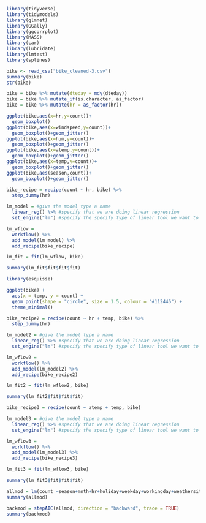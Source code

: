 ```r
library(tidyverse)
library(tidymodels)
library(glmnet)
library(GGally)
library(ggcorrplot)
library(MASS)
library(car)
library(lubridate)
library(lmtest)
library(splines)
```

```r
bike <- read_csv("bike_cleaned-3.csv")
summary(bike)
str(bike)
```

```r
bike = bike %>% mutate(dteday = mdy(dteday))
bike = bike %>% mutate_if(is.character, as_factor)
bike = bike %>% mutate(hr = as_factor(hr))
```

```r
ggplot(bike,aes(x=hr,y=count))+
  geom_boxplot()
ggplot(bike,aes(x=windspeed,y=count))+
  geom_boxplot()+geom_jitter()
ggplot(bike,aes(x=hum,y=count))+
  geom_boxplot()+geom_jitter()
ggplot(bike,aes(x=atemp,y=count))+
  geom_boxplot()+geom_jitter()
ggplot(bike,aes(x=temp,y=count))+
  geom_boxplot()+geom_jitter()
ggplot(bike,aes(season,count))+
  geom_boxplot()+geom_jitter()
```
```r
bike_recipe = recipe(count ~ hr, bike) %>%
  step_dummy(hr)

lm_model = #give the model type a name 
  linear_reg() %>% #specify that we are doing linear regression
  set_engine("lm") #specify the specify type of linear tool we want to use 

lm_wflow = 
  workflow() %>% 
  add_model(lm_model) %>% 
  add_recipe(bike_recipe)

lm_fit = fit(lm_wflow, bike)
```

```r
summary(lm_fit$fit$fit$fit)
```
```r
library(esquisse)
```

```r
ggplot(bike) +
  aes(x = temp, y = count) +
  geom_point(shape = "circle", size = 1.5, colour = "#112446") +
  theme_minimal()
```
```r
bike_recipe2 = recipe(count ~ hr + temp, bike) %>%
  step_dummy(hr)

lm_model2 = #give the model type a name 
  linear_reg() %>% #specify that we are doing linear regression
  set_engine("lm") #specify the specify type of linear tool we want to use 

lm_wflow2 = 
  workflow() %>% 
  add_model(lm_model2) %>% 
  add_recipe(bike_recipe2)

lm_fit2 = fit(lm_wflow2, bike)
```

```r
summary(lm_fit2$fit$fit$fit)
```

```r
bike_recipe3 = recipe(count ~ atemp + temp, bike)

lm_model3 = #give the model type a name 
  linear_reg() %>% #specify that we are doing linear regression
  set_engine("lm") #specify the specify type of linear tool we want to use 

lm_wflow3 = 
  workflow() %>% 
  add_model(lm_model3) %>% 
  add_recipe(bike_recipe3)

lm_fit3 = fit(lm_wflow3, bike)
```

```r
summary(lm_fit3$fit$fit$fit)
```

```r
allmod = lm(count ~season+mnth+hr+holiday+weekday+workingday+weathersit+temp+atemp+hum+windspeed, bike) #use the ~. to include all predictors rather than typing them all in
summary(allmod)
```
```r
backmod = stepAIC(allmod, direction = "backward", trace = TRUE) 
summary(backmod)
```

